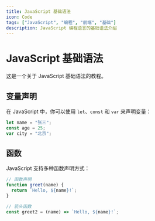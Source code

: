```yaml
---
title: JavaScript 基础语法
icon: Code
tags: ["JavaScript", "编程", "前端", "基础"]
description: JavaScript 编程语言的基础语法介绍
---
```


# JavaScript 基础语法

这是一个关于 JavaScript 基础语法的教程。

## 变量声明

在 JavaScript 中，你可以使用 `let`、`const` 和 `var` 来声明变量：

```javascript
let name = "张三";
const age = 25;
var city = "北京";
```

## 函数

JavaScript 支持多种函数声明方式：

```javascript
// 函数声明
function greet(name) {
  return `Hello, ${name}!`;
}

// 箭头函数
const greet2 = (name) => `Hello, ${name}!`;
```
